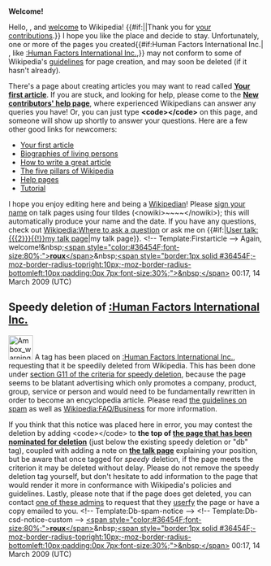 <article id="21961734" title=User talk:BrettWeir>
	<talkpage id="21961734" title="User talk:BrettWeir">


'''Welcome!'''

Hello, {{BASEPAGENAME}}, and [[Wikipedia:Welcome, newcomers|welcome]] to Wikipedia! {{#if:||Thank you for [[Special:Contributions/{{PAGENAME}}|your contributions]].}} I hope you like the place and decide to stay. Unfortunately, one or more of the pages you created{{#if:Human Factors International Inc.| , like [[:Human Factors International Inc.]],}} may not conform to some of Wikipedia's [[Wikipedia:List of policies|guidelines]] for page creation, and may soon be deleted (if it hasn't already). 

There's a page about creating articles you may want to read called '''[[Wikipedia:Your first article|Your first article]]'''. If you are stuck, and looking for help, please come to the '''[[Wikipedia:New contributors' help page|New contributors' help page]]''', where experienced Wikipedians can answer any queries you have! Or, you can just type '''&lt;code&gt;{{tl|helpme}}&lt;/code&gt;''' on this page, and someone will show up shortly to answer your questions. Here are a few other good links for newcomers:
*[[Wikipedia:Your first article|Your first article]]
*[[Wikipedia:BLP|Biographies of living persons]]
*[[Wikipedia:How to write a great article|How to write a great article]]
*[[Wikipedia:Five pillars|The five pillars of Wikipedia]]
*[[Help:Contents|Help pages]]
*[[Wikipedia:Tutorial|Tutorial]]
I hope you enjoy editing here and being a [[Wikipedia:Wikipedians|Wikipedian]]! Please [[Wikipedia:Sign your posts on talk pages|sign your name]] on talk pages using four tildes (&lt;nowiki&gt;~~~~&lt;/nowiki&gt;); this will automatically produce your name and the date. If you have any questions, check out [[Wikipedia:Where to ask a question]] or ask me on {{#if:|[[User talk:{{{2}}}{{!}}my talk page]]|my talk page}}. &lt;!-- Template:Firstarticle --&gt; Again, welcome!&amp;nbsp;[[User:Roux|&lt;span style=&quot;color:#36454F;font-size:80%;&quot;&gt;'''roux'''&lt;/span&gt;]]&amp;nbsp;[[User talk:Roux|&lt;span style=&quot;border:1px solid #36454F;-moz-border-radius-topright:10px;-moz-border-radius-bottomleft:10px;padding:0px 7px;font-size:30%;&quot;&gt;&amp;nbsp;&lt;/span&gt;]] 00:17, 14 March 2009 (UTC)
==Speedy deletion of [[:Human Factors International Inc.]]==
[[Image:Ambox warning_pn.svg|48px|left]] A tag has been placed on [[:Human Factors International Inc.]], requesting that it be speedily deleted from Wikipedia. This has been done under [[WP:CSD#G11|section G11 of the criteria for speedy deletion]], because the page seems to be blatant advertising which only promotes a company, product, group, service or person and would need to be fundamentally rewritten in order to become an encyclopedia article. Please read [[Wikipedia:Spam|the guidelines on spam]] as well as [[Wikipedia:FAQ/Business]] for more information. 

If you think that this notice was placed here in error, you may contest the deletion by adding &lt;code&gt;{{tl|hangon}}&lt;/code&gt; to '''the top of [[:Human Factors International Inc.|the page that has been nominated for deletion]]''' (just below the existing speedy deletion or &quot;db&quot; tag), coupled with adding a note on '''[[ Talk:Human Factors International Inc.|the talk page]]''' explaining your position, but be aware that once tagged for ''speedy'' deletion, if the page meets the criterion it may be deleted without delay. Please do not remove the speedy deletion tag yourself, but don't hesitate to add information to the page that would render it more in conformance with Wikipedia's policies and guidelines. Lastly, please note that if the page does get deleted, you can contact [[:Category:Wikipedia administrators who will provide copies of deleted articles|one of these admins]] to request that they  [[Wikipedia:Userfication#Userfication_of_deleted_content|userfy]] the page or have a copy emailed to you. &lt;!-- Template:Db-spam-notice --&gt; &lt;!-- Template:Db-csd-notice-custom --&gt; [[User:Roux|&lt;span style=&quot;color:#36454F;font-size:80%;&quot;&gt;'''roux'''&lt;/span&gt;]]&amp;nbsp;[[User talk:Roux|&lt;span style=&quot;border:1px solid #36454F;-moz-border-radius-topright:10px;-moz-border-radius-bottomleft:10px;padding:0px 7px;font-size:30%;&quot;&gt;&amp;nbsp;&lt;/span&gt;]] 00:17, 14 March 2009 (UTC)
	</talkpage>
</article>